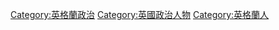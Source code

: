 [[Category:英格蘭政治|Category:英格蘭政治]]
[[Category:英國政治人物|Category:英國政治人物]]
[[Category:英格蘭人|Category:英格蘭人]]